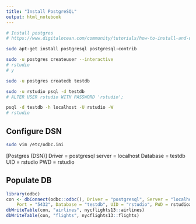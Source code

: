 ```yaml
---
title: "Install PostgreSQL"
output: html_notebook
---
```


```bash
# Install postgres
# https://www.digitalocean.com/community/tutorials/how-to-install-and-use-postgresql-on-ubuntu-16-04

sudo apt-get install postgresql postgresql-contrib

sudo -u postgres createuser --interactive
# rstudio
# y

sudo -u postgres createdb testdb

sudo -u rstudio psql -d testdb
# ALTER USER rstudio WITH PASSWORD 'rstudio';

psql -d testdb -h localhost -U rstudio -W 
# rstudio
```


## Configure DSN

```bash
sudo vim /etc/odbc.ini
```

[Postgres (DSN)]
Driver = postgresql
server = localhost
Database = testdb
UID = rstudio
PWD = rstudio

## Populate DB

```r
library(odbc)
con <- dbConnect(odbc::odbc(), Driver = "postgresql", Server = "localhost", 
    Port = "5432", Database = "testdb", UID = "rstudio", PWD = rstudioapi::askForPassword("Database password:"))
dbWriteTable(con, "airlines", nycflights13::airlines)
dbWriteTable(con, "flights", nycflights13::flights)
```

